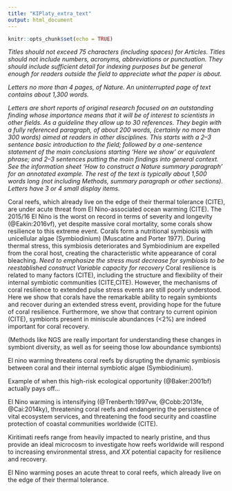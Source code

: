 ```yaml
---
title: "KIPlaty_extra_text"
output: html_document
---
```


```r
knitr::opts_chunk$set(echo = TRUE)
```
*Titles should not exceed 75 characters (including spaces) for Articles. Titles should not include numbers, acronyms, abbreviations or punctuation. They should include sufficient detail for indexing purposes but be general enough for readers outside the field to appreciate what the paper is about.*
  
*Letters no more than 4 pages, of Nature. An uninterrupted page of text contains about 1,300 words.*

*Letters are short reports of original research focused on an outstanding finding whose importance means that it will be of interest to scientists in other fields. As a guideline they allow up to 30 references. They begin with a fully referenced paragraph, of about 200 words, (certainly no more than 300 words) aimed at readers in other disciplines. This starts with a 2–3 sentence basic introduction to the field; followed by a one-sentence statement of the main conclusions starting ‘Here we show’ or equivalent phrase; and 2–3 sentences putting the main findings into general context. See the information sheet 'How to construct a Nature summary paragraph' for an annotated example. The rest of the text is typically about 1,500 words long (not including Methods, summary paragraph or other sections). Letters have 3 or 4 small display items.*


Coral reefs, which already live on the edge of their thermal tolerance (CITE), are under acute threat from El Nino-associated ocean warming (CITE). The 2015/16 El Nino is the worst on record in terms of severity and longevity (@Eakin:2016vf), yet despite massive coral mortality, some corals show resilience to this extreme event. Corals form a nutritional symbiosis with unicellular algae (Symbiodinium) (Muscatine and Porter 1977). During thermal stress, this symbiosis deteriorates and Symbiodinium are expelled from the coral host, creating the characteristic white appearance of coral bleaching. *Need to emphasize the stress must decrease for symbiosis to be reestablished construct* *Variable capacity for recovery* Coral resilience is related to many factors (CITE), including the structure and flexibility of their internal symbiotic communities (CITE,CITE). However, the mechanisms of coral resilience to extended pulse stress events are still poorly understood. Here we show that corals have the remarkable ability to regain symbionts and recover during an extended stress event, providing hope for the future of coral resilience. Furthermore, we show that contrary to current opinion (CITE), symbionts present in miniscule abundances (<2%) are indeed important for coral recovery.

(Methods like NGS are really important for understanding these changes in symbiont diversity, as well as for seeing those low aboundance symbionts)

El nino warming threatens coral reefs by disrupting the dynamic symbiosis between coral and their internal symbiotic algae (Symbiodinium). 

Example of when this high-risk ecological opportunity (@Baker:2001bf) actually pays off...

El Nino warming is intensifying (@Trenberth:1997vw, @Cobb:2013fe, @Cai:2014ky), threatening coral reefs and endangering the persistence of vital ecosystem services, and threatening the food security and coastline protection of coastal communities worldwide (CITE).

Kiritimati reefs range from heavily impacted to nearly pristine, and thus provide an ideal microcosm to investigate how reefs worldwide will respond to increasing environmental stress, and *XX* potential capacity for resilience and recovery.

El Nino warming poses an acute threat to coral reefs, which already live on the edge of their thermal tolerance. 

